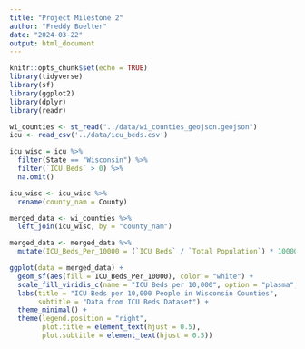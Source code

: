 ```yaml
---
title: "Project Milestone 2"
author: "Freddy Boelter"
date: "2024-03-22"
output: html_document
---
```


```r
knitr::opts_chunk$set(echo = TRUE)
library(tidyverse)
library(sf)
library(ggplot2)
library(dplyr)
library(readr)
```

```r
wi_counties <- st_read("../data/wi_counties_geojson.geojson")
icu <- read_csv('../data/icu_beds.csv')

icu_wisc = icu %>%
  filter(State == "Wisconsin") %>%
  filter(`ICU Beds` > 0) %>%
  na.omit()

icu_wisc <- icu_wisc %>%
  rename(county_nam = County) 

merged_data <- wi_counties %>%
  left_join(icu_wisc, by = "county_nam")

merged_data <- merged_data %>%
  mutate(ICU_Beds_Per_10000 = (`ICU Beds` / `Total Population`) * 10000)
```

```r

ggplot(data = merged_data) +
  geom_sf(aes(fill = ICU_Beds_Per_10000), color = "white") +
  scale_fill_viridis_c(name = "ICU Beds per 10,000", option = "plasma", direction = 1) +
  labs(title = "ICU Beds per 10,000 People in Wisconsin Counties",
       subtitle = "Data from ICU Beds Dataset") +
  theme_minimal() +
  theme(legend.position = "right",
        plot.title = element_text(hjust = 0.5),
        plot.subtitle = element_text(hjust = 0.5))

```